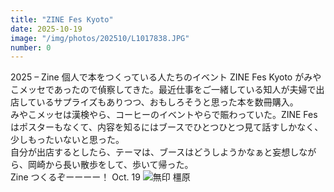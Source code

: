 ```yaml
---
title: "ZINE Fes Kyoto"
date: 2025-10-19
image: "/img/photos/202510/L1017838.JPG"
number: 0
---
```




<Sheet bkg="#123123" color="#fff">
  <Title
    level={1}
    color="#fff"
    size="m"
    column="1"
    row="9">ZINE Fes Kyoto</Title>
  <RunningHead>2025 – Zine</RunningHead>
  <Vertical
    align="right"
    width="10"
    height="4"
    column="1"
    row="14">
    <Text size="xs" color="#DDD">
    個人で本をつくっている人たちのイベント ZINE Fes Kyoto がみやこメッセであったので偵察してきた。最近仕事をご一緒している知人が夫婦で出店しているサプライズもありつつ、おもしろそうと思った本を数冊購入。 <br />
    みやこメッセは漢検やら、コーヒーのイベントやらで賑わっていた。ZINE Fesはポスターもなくて、内容を知るにはブースでひとつひとつ見て話すしかなく、少しもったいないと思った。<br />
    自分が出店するとしたら、テーマは、ブースはどうしようかなぁと妄想しながら、岡崎から長い散歩をして、歩いて帰った。<br />
    Zine つくるぞーーーー！
    </Text>
  </Vertical>
  <Nombre position="bottom-right">Oct. 19</Nombre>
  <Image src="/img/photos/202510/L1017838.JPG" alt="無印 橿原" size="full" />
</Sheet>
